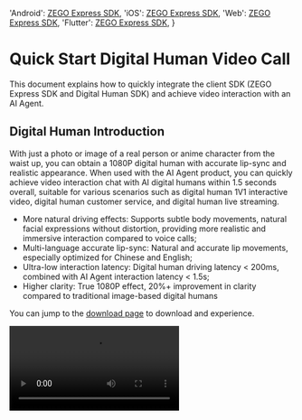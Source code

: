 

  'Android': <a href='/real-time-voice-android/quick-start/integrating-sdk' target='_blank'>ZEGO Express SDK</a>,
  'iOS': <a href='/real-time-voice-ios/quick-start/integrating-sdk' target='_blank'>ZEGO Express SDK</a>,
  'Web': <a href='/real-time-voice-web/quick-start/integrating-sdk' target='_blank'>ZEGO Express SDK</a>,
  'Flutter': <a href='/real-time-voice-flutter/quick-start/integrating-sdk' target='_blank'>ZEGO Express SDK</a>,
}

# Quick Start Digital Human Video Call

This document explains how to quickly integrate the client SDK (ZEGO Express SDK and Digital Human SDK) and achieve video interaction with an AI Agent.

## Digital Human Introduction

With just a photo or image of a real person or anime character from the waist up, you can obtain a 1080P digital human with accurate lip-sync and realistic appearance. When used with the AI Agent product, you can quickly achieve video interaction chat with AI digital humans within 1.5 seconds overall, suitable for various scenarios such as digital human 1V1 interactive video, digital human customer service, and digital human live streaming.

- More natural driving effects: Supports subtle body movements, natural facial expressions without distortion, providing more realistic and immersive interaction compared to voice calls;
- Multi-language accurate lip-sync: Natural and accurate lip movements, especially optimized for Chinese and English;
- Ultra-low interaction latency: Digital human driving latency < 200ms, combined with AI Agent interaction latency < 1.5s;
- Higher clarity: True 1080P effect, 20%+ improvement in clarity compared to traditional image-based digital humans

You can jump to the [download page](./introduction/download.mdx) to download and experience.

<Video src="https://media-resource.spreading.io/docuo/workspace564/27e54a759d23575969552654cb45bf89/9f0143abe9.mp4" />


## Prerequisites

- Create a project in the [ZEGOCLOUD Console](https://console.zegocloud.com/), and get its valid AppID and AppSign. For more details, please refer to Admin Console doc [How to view project info](https://www.zegocloud.com/docs/admin-console/view-project-information?platform=all&language=all).
- You have contacted ZEGOCLOUD Technical Support to enable Digital Human PaaS service and related interface permissions.
- You have contacted ZEGOCLOUD Technical Support to create a digital human.
:::if{props.platform="undefined|iOS|Flutter"}
- You have downloaded the ZEGO Express SDK optimized for AI Agent from the [download page](./introduction/download.mdx) and integrated it into your project.
:::
:::if{props.platform="Web"}
- You have contacted ZEGOCLOUD Technical Support to obtain the ZEGO Express SDK optimized for AI Agent and integrated it into your project.
:::
- You have integrated AI Agent related server APIs according to the [Business Backend Quick Start Guide](/aiagent-server/quick-start-with-digital-human).

## Sample Code
The following is the example code for the business backend that integrates the real-time interactive AI Agent API. You can refer to the example code to implement your own business logic.

<CardGroup cols={2}>
<Card title="Business Backend Example Code"  href="https://github.com/ZEGOCLOUD/ai_agent_quick_start_server" target="_blank">
Includes the basic capabilities of obtaining ZEGOCLOUD Token, registering AI Agent, creating AI Agent instances, and deleting AI Agent instances.
</Card>
</CardGroup>

Below are client sample codes. You can refer to the sample code to implement your own business logic.

<CardGroup cols={2}>
:::if{props.platform=undefined}
<Card title="Android Client Sample Code" href="https://github.com/ZEGOCLOUD/ai_agent_quick_start/tree/master/android" target="_blank">
Includes basic capabilities such as login, publishing, subscribing, displaying digital human, and exiting room.
</Card>
:::
:::if{props.platform="iOS"}
<Card title="iOS Client Sample Code" href="https://github.com/ZEGOCLOUD/ai_agent_quick_start/tree/master/ios" target="_blank">
Includes basic capabilities such as login, publishing, subscribing, displaying digital human, and exiting room.
</Card>
:::
:::if{props.platform="flutter"}
<Card title="Flutter Client Sample Code" href="https://github.com/ZEGOCLOUD/ai_agent_quick_start/tree/master/flutter" target="_blank">
Includes basic capabilities such as login, publishing, subscribing, displaying digital human, and exiting room.
</Card>
:::
:::if{props.platform="Web"}
<Card title="Web Client Sample Code" href="https://github.com/ZEGOCLOUD/ai_agent_quick_start/tree/master/web" target="_blank">
Includes basic capabilities such as login, publishing, subscribing, and exiting room.
</Card>
:::
</CardGroup>

:::if{props.platform="undefined|flutter|Web"}
The following video demonstrates how to run the server and client (Web) sample code and interact with the digital human agent via video.
<Video src="https://media-resource.spreading.io/docuo/workspace564/27e54a759d23575969552654cb45bf89/4b68fbedda.mp4" />
:::
:::if{props.platform="iOS"}
The following video demonstrates how to run the server and client (iOS) sample code and interact with the digital human agent.
<Video src="https://media-resource.spreading.io/docuo/workspace564/27e54a759d23575969552654cb45bf89/aaaa65c2d4.mp4" />
:::

## Overall Business Process

1. Server, deploy the business backend sample code according to the [Business Backend Quick Start Guide](/aiagent-server/quick-start).
    - Integrate the AI Agent API management of the AI Agent.
:::if{props.platform="Web"}
2. Client, run the sample code.
    - Create and manage agents through the business backend.
    - Integrate  {getPlatformData(props,expressSDKMap)} to complete real-time communication.
:::
:::if{props.platform="undefined|iOS"}
2. Client, run the sample code.
    - Create and manage agents through the business backend.
    - Integrate  {getPlatformData(props,expressSDKMap)} and Digital Human SDK to complete real-time communication.
:::


After completing the above two steps, you can achieve real-time interaction with the AI Agent in the room and with the real user.

```mermaid
sequenceDiagram
    participant Client
    participant Business Backend
    participant AI Agent Backend

    Business Backend->>Business Backend: Register Agent
    Business Backend->>AI Agent Backend: Register Agent
    AI Agent Backend-->>Business Backend: Response

    Client->>Business Backend: Notify Business Backend to Start Call
    Business Backend->>AI Agent Backend: Create Digital Human Agent Instance
    AI Agent Backend->>AI Agent Backend: Digital Human Agent Login Room and Push Stream, Pull
    Business Backend-->>Client: Digital Human Configuration

    Client->>Client: Initialize Digital Human SDK and Set Digital Human Configuration

    Client->>Business Backend: Request Token
    Business Backend-->>Client: Token

    Client->>Client: Initialize ZEGO Express SDK and Login Room and Push Stream

    Client->>Client: User play Agent Stream and Pass Frame Data and SEI Data to Digital Human SDK

    Client->>Business Backend: Notify Business Backend to Stop Call
    Business Backend->>AI Agent Backend: Delete Agent Instance
    AI Agent Backend-->>Business Backend: Response
    Business Backend-->>Client: Response

    Client->>Client: User Stop Push Stream and Exit Room
    Client->>Client: User Exit Digital Human SDK
```

## Core Capabilities Implementation

### Integrate ZEGO Express SDK

:::if{props.platform=undefined}

Please refer to [Integrate SDK > 2.2 > Method 2](https://www.zegocloud.com/docs/video-call/sdk-integration?platform=android&language=java#2) to manually integrate the SDK. After integrating the SDK, follow the steps below to initialize ZegoExpressEngine.

<div>
<Steps>
<Step title="Add Permission Declaration">
Enter the "app/src/main" directory, open the "AndroidManifest.xml" file, and add permissions.
```xml AndroidManifest.xml
<uses-permission android:name="android.permission.ACCESS_NETWORK_STATE" />
<uses-permission android:name="android.permission.INTERNET" />
<uses-permission android:name="android.permission.RECORD_AUDIO" />
```
</Step>
<Step title="Request Microphone Permission at Runtime">
```java
private final ActivityResultLauncher<String> requestPermissionLauncher = registerForActivityResult(
    new ActivityResultContracts.RequestPermission(), new ActivityResultCallback<Boolean>() {
        @Override
        public void onActivityResult(Boolean isGranted) {
            if (isGranted) {
                // Grant permission
            }
        }
    });
// Initiate request
requestPermissionLauncher.launch(Manifest.permission.RECORD_AUDIO);
```
</Step>
<Step title="Create and Initialize ZegoExpressEngine">
```java {3}
ZegoEngineProfile zegoEngineProfile = new ZegoEngineProfile();
zegoEngineProfile.appID = ; // Get appId from ZEGO Console
zegoEngineProfile.scenario = ZegoScenario.HIGH_QUALITY_CHATROOM;
zegoEngineProfile.application = getApplication();
ZegoExpressEngine.createEngine(zegoEngineProfile, null);
```
</Step>
</Steps>
</div>
:::

:::if{props.platform="iOS"}

Please refer to [Import the SDK > 2.2 > Method 3](https://www.zegocloud.com/docs/video-call/sdk-integration?platform=ios&language=objective-c)  to manually integrate the SDK. After integrating the SDK, follow the steps below to initialize ZegoExpressEngine.

<div>
<Steps>
<Step title="Declare Necessary Permissions in Info.plist File">
```xml Info.plist
<?xml version="1.0" encoding="UTF-8"?>
<!DOCTYPE plist PUBLIC "-//Apple//DTD PLIST 1.0//EN" "http://www.apple.com/DTDs/PropertyList-1.0.dtd">
<plist version="1.0">
<dict>
    ...
    <key>UIBackgroundModes</key>
    <array>
        <string>audio</string>
    </array>
    <key>NSMicrophoneUsageDescription</key>
    <string>需要访问麦克风以进行语音聊天</string>
</dict>
</plist>
```
</Step>
<Step title="Request Microphone Permission at Runtime">
```objectivec
- (void)requestAudioPermission:(void(^)(BOOL granted))completion {
    /// Add a description of microphone permission usage in the Info.plist file of the project
    AVAudioSession *audioSession = [AVAudioSession sharedInstance];
    [audioSession requestRecordPermission:^(BOOL granted) {
        dispatch_async(dispatch_get_main_queue(), ^{
            completion(granted);
        });
    }];
}
```
</Step>
<Step title="Create and Initialize ZegoExpressEngine">

```objectivec {4}
-(void)initZegoExpressEngine{
    ZegoEngineProfile* profile = [[ZegoEngineProfile alloc]init];
    profile.appID = kZegoPassAppId;
    profile.scenario = ZegoScenarioHighQualityChatroom; // Set this scenario to avoid applying for camera permission, and the business side should set the specific value according to its own business scenario

    [ZegoExpressEngine createEngineWithProfile:profile eventHandler:self];
}
```
</Step>
</Steps>
</div>

:::

:::if{props.platform="flutter"}

Please refer to [Integrate the SDK > 2.2 > Method 1](https://www.zegocloud.com/docs/video-call/quickstart?platform=flutter&language=dart#2) to manually integrate the SDK. After integrating the SDK, follow these steps to initialize ZegoExpressEngine.
> If including web platform, please refer to [Import the SDK for Flutter Web projects](https://www.zegocloud.com/docs/video-call/quickstart?platform=flutter&language=dart#4_3) to manually import JS files.

<div>
<Steps>
<Step title="Enter the android/app/src/main directory, open the AndroidManifest.xml file, and add permissions">
```xml AndroidManifest.xml
<uses-permission android:name="android.permission.RECORD_AUDIO" />
<uses-permission android:name="android.permission.MODIFY_AUDIO_SETTINGS" />
<uses-permission android:name="android.permission.INTERNET" />
<uses-permission android:name="android.permission.BLUETOOTH" />
<uses-permission android:name="android.permission.ACCESS_WIFI_STATE" />
<uses-permission android:name="android.permission.ACCESS_NETWORK_STATE" />
```
</Step>
<Step title="Enter the ios/Runner directory, open the Info.plist file, and add permissions">
```xml Info.plist
<?xml version="1.0" encoding="UTF-8"?>
<!DOCTYPE plist PUBLIC "-//Apple//DTD PLIST 1.0//EN" "http://www.apple.com/DTDs/PropertyList-1.0.dtd">
<plist version="1.0">
<dict>
    ...
    <key>UIBackgroundModes</key>
    <array>
        <string>audio</string>
    </array>
    <key>NSMicrophoneUsageDescription</key>
    <string>Need to access the microphone to chat</string>
</dict>
</plist>
```
</Step>
<Step title="Enter the ios directory, open the Podfile file, and add permissions">
```xml Podfile {5-12}
post_install do |installer|
  installer.pods_project.targets.each do |target|
    flutter_additional_ios_build_settings(target)

    # Start of the permission_handler configuration
    target.build_configurations.each do |config|
      config.build_settings['GCC_PREPROCESSOR_DEFINITIONS'] ||= [
        '$(inherited)',
        'PERMISSION_MICROPHONE=1',
      ]
    end
    # End of the permission_handler configuration
  end
end
```
</Step>
<Step title="Request Microphone Permission at Runtime">
```dart
import 'package:permission_handler/permission_handler.dart';

void main() {
  WidgetsFlutterBinding.ensureInitialized();

  Permission.microphone.request().then((status) {
    runApp(const MyApp());
  });
}
```
</Step>
<Step title="Create and Initialize ZegoExpressEngine">
```dart {3}
await ZegoExpressEngine.createEngineWithProfile(
  /// Set this scenario to avoid applying for camera permission, and the business side should set the specific value according to its own business scenario
  ZegoEngineProfile(ZegoKey.appId, ZegoScenario.HighQualityChatroom),
);
```
</Step>
</Steps>
</div>

:::

:::if{props.platform="Web"}
Please refer to [Integrate SDK > Method 2](https://www.zegocloud.com/docs/video-call/sdk-integration?platform=web&language=javascript#2_2) to use npm to integrate SDK v3.9.123 or above. After integrating the SDK, initialize ZegoExpressEngine as follows.

1. Instantiate ZegoExpressEngine
2. Check system requirements (WebRTC support and microphone permissions)

```javascript {7,9}
import { ZegoExpressEngine } from "zego-express-engine-webrtc";

const appID = 1234567 // Get appId from ZEGO Console
const server = 'xxx' // Get server from ZEGO Console

// Instantiate ZegoExpressEngine with appId and server configurations
const zg = new ZegoExpressEngine(appID, server);
// Check system requirements
const checkSystemRequirements = async () => {
    // Detect whether WebRTC is supported
    const rtc_sup = await zg.checkSystemRequirements("webRTC");
    if (!rtc_sup.result) {
      // Browser does not support WebRTC
  }
    // Detect whether microphone permission is enabled
    const mic_sup = await zg.checkSystemRequirements("microphone");
    if (!mic_sup.result) {
      // Microphone permission is not enabled
  }
}
checkSystemRequirements()
```
:::

:::if{props.platform="undefined"}

### Integrate Digital Human SDK

<div>
The Digital Human SDK is already published in the maven repository, and you can refer to the following code to integrate the SDK into your project.
<Steps>
<Step title="Add `maven` Configuration">
Select the corresponding implementation steps based on your Android Gradle plugin version.

<Tabs>
<Tab title="7.1.0 or higher">
Enter the root directory of the project, open the `settings.gradle` file, and add the maven repository in `dependencyResolutionManagement` > `repositories`. The example code is as follows:
``` groovy {6}
dependencyResolutionManagement {
  repositoriesMode.set(RepositoriesMode.FAIL_ON_PROJECT_REPOS)
  repositories {
      google()
      mavenCentral()
      maven { url 'https://maven.zego.im' }   // <- Add this line.
  }
}
```
</Tab>
<Tab title="Version lower than 7.1.0">
Enter the root directory of the project, open the `build.gradle` file, and add the maven repository in `allprojects`->`repositories`. The example code is as follows:
```groovy
allprojects {
    repositories {
        google()
        mavenCentral()
        maven { url 'https://maven.zego.im' }   // <- Add this line.
    }
}
```
</Tab>
</Tabs>
</Step>
<Step title="Modify your app-level `build.gradle` file">
```groovy
dependencies {
    ...
    // Digital Human SDK dependency
    implementation "im.zego:digitalmobile:1.2.0.12"
}
```
</Step>
</Steps>
</div>

:::

:::if{props.platform="iOS"}

### Integrate Digital Human SDK

<div>
<Steps>
  <Step title="Download the Latest Version of SDK">
    Please download the latest version of the [SDK](https://artifact-sdk.zego.im/AIEffect/DigitalHuman/sdk/ios/ZegoDigitalMobile_1.0.1.0.xcframework.zip).
  </Step>
  <Step title="Unzip the SDK">
    Unzip the SDK package to the project directory, for example, the "libs" folder.
    <Frame width="512" height="auto" caption="">
      <img src="https://media-resource.spreading.io/docuo/workspace564/27e54a759d23575969552654cb45bf89/44f21dbec7.jpeg" alt="20250626-153505.jpeg"/>
    </Frame>
  </Step>
  <Step>
    Select the “TARGETS > General > Frameworks,Libraries,and Embedded Content” menu, add “ZegoDigitalMobile.xcframework”, and set “Embed” to “Embed & Sign”.
    <Frame width="512" height="auto" caption="">
      <img src="https://media-resource.spreading.io/docuo/workspace564/27e54a759d23575969552654cb45bf89/2573630b6c.jpeg" alt="20250626-153759.jpeg"/>
    </Frame>
  </Step>
</Steps>
</div>

:::



### Notify Business Backend to Start Call

You can notify the business backend to start the call immediately after the real user enters the room. The asynchronous call can reduce the call connection time. After the business backend receives the start call notification, it creates a digital human agent instance using the same roomID and associated userID and streamID as the client, so that the digital human agent can interact with the real user in the same room through mutual push and pull streams.

When requesting the business backend, you need to include the digital human parameters, which include **digital_human_id** and **config_id**.

<Warning title="Note">
- **digital_human_id**: The digital human ID, please contact ZEGO technical support to obtain it. Test with public ID: c4b56d5c-db98-4d91-86d4-5a97b507da97.
- **config_id**: The configuration ID of the digital human, different platforms use different digital human configurations, and the digital human service will optimize the performance and effect on different platforms according to the config_id. For Android/iOS, please fill in `mobile`, and for Web, please fill in `web`.
</Warning>
<Warning title="Note">By default, each account can have at most 10 digital human agent instances. If the limit is exceeded, the creation of a digital human agent instance will fail. If you need to adjust this limit, please contact ZEGOCLOUD Technical Support.</Warning>

<Accordion title="Example Code for Notifying the Business Backend to Start Call" defaultOpen="false">

<Note title="Note">The following example does not pass roomID, userID, streamID, etc. when notifying the business backend to start the call, because the client in this example has a fixed value with the business backend. When using it in practice, please pass the corresponding parameters according to the business requirements.</Note>

:::if{props.platform=undefined}
```java
// Notify the business backend to start the call
private void start() {
    String jsonContent;
    try {
        JSONObject jsonObject = new JSONObject();
        jsonObject.put("digital_human_id", Constant.digital_human_id); // Replace with the actual digital human ID
        jsonObject.put("config_id", "mobile");
        jsonContent = jsonObject.toString();
    } catch (JSONException e) {
        return;
    }

    RequestBody body = RequestBody.create(jsonContent, MediaType.parse("application/json; charset=utf-8"));
    Request request = new Request.Builder().url(Constant.BASE_URL + "/api/start-digital-human").post(body).build();
    new OkHttpClient.Builder().build().newCall(request).enqueue(new Callback() {
        @Override
        public void onFailure(@NonNull Call call, @NonNull IOException e) {
        }

        @Override
        public void onResponse(@NonNull Call call, @NonNull Response response) throws IOException {
            if (response.isSuccessful()) {
                String responseBody = response.body().string();
                try {
                    JSONObject json = new JSONObject(responseBody);
                    int errorCode = (int) json.get("code");
                    String digitalHumanConfig = (String) json.get("digital_human_config");   // Initialize the digital human SDK
                    if (errorCode == 0) {
                        // Initialize the digital human SDK...
                    }
                } catch (JSONException e) {
                }
            }
        }
    });
}
```
:::
:::if{props.platform="iOS"}
```objectivec
// Notify the business backend to start the call
/**
 * Start the call with the AI agent
 *
 * @param completion Completion callback, return the operation result
 * @discussion This method will send a request to start the call, which is used to initialize the AI agent instance
 */
- (void)doStartCallWithCompletion:(void (^)(NSInteger code, NSString *message, NSDictionary *data))completion {
    // Build the request URL
    NSString *url = [NSString stringWithFormat:@"%@/api/start-digital-human", self.currentBaseURL];
    NSURL *requestURL = [NSURL URLWithString:url];

    // Create the request
    NSMutableURLRequest *request = [[NSMutableURLRequest alloc] initWithURL:requestURL];
    request.HTTPMethod = @"POST";

    // Set the request header
    [request setValue:@"application/json" forHTTPHeaderField:@"Content-Type"];

    // Create the request parameters
    NSMutableDictionary *params = [NSMutableDictionary dictionary];
    NSData *jsonData = [NSJSONSerialization dataWithJSONObject:params options:0 error:nil];
    request.HTTPBody = jsonData;

    // Create the session
    NSURLSession *session = [NSURLSession sharedSession];

    // Send the request
    NSURLSessionDataTask *task = [session dataTaskWithRequest:request
                                           completionHandler:^(NSData * _Nullable data,
                                                            NSURLResponse * _Nullable response,
                                                            NSError * _Nullable error) {
        dispatch_async(dispatch_get_main_queue(), ^{
            if (error) {
                if (completion) {
                    completion(-1, @"Network request failed", nil);
                }
                return;
            }

            NSHTTPURLResponse *httpUrlResponse = (NSHTTPURLResponse *)response;
            if (httpUrlResponse.statusCode != 200) {
                if (completion) {
                    completion(httpUrlResponse.statusCode,
                             [NSString stringWithFormat:@"Server error: %ld", (long)httpUrlResponse.statusCode],
                             nil);
                }
                return;
            }

            NSError *jsonError;
            NSDictionary *dict = [NSJSONSerialization JSONObjectWithData:data options:0 error:&jsonError];
            if (jsonError) {
                if (completion) {
                    completion(-2, @"Failed to parse the response data", nil);
                }
                return;
            }

            // Parse the response data
            NSInteger code = [dict[@"code"] integerValue];
            NSString *message = dict[@"message"];
            NSDictionary *responseData = dict[@"data"];

            if (completion) {
                completion(code, message, responseData);
            }
        });
    }];

    [task resume];
}
```
:::
:::if{props.platform="flutter"}
```dart
// Notify the business backend to start the call
Future<Map<String, dynamic>> startCall() async {
  try {
    final response = await http.post(
      Uri.parse('$_currentBaseUrl/api/start-digital-human'),
      headers: {'Content-Type': 'application/json'},
    );

    if (response.statusCode == 200) {
      final json = jsonDecode(response.body);
      return json;
    }
    return {'code': -1, 'message': 'Request failed'};
  } catch (e) {
    return {'code': -1, 'message': e.toString()};
  }
}
```
:::
:::if{props.platform="Web"}
```javascript
// Notify the business backend to start the call
async function startCall() {
  try {
    const response = await fetch(`${YOUR_SERVER_URL}/api/start-digital-human`, { // YOUR_SERVER_URL is your business backend address
      method: 'POST',
      headers: {
        'Content-Type': 'application/json',
      }
    });

    const data = await response.json();
    console.log('Start call result:', data);
    return data;
  } catch (error) {
    console.error('Start call failed:', error);
    throw error;
  }
}
```
:::
</Accordion>


:::if{props.platform="undefined"}

### Initialize the Digital Human SDK Instance

First, add a digital human preview view in the android layout file, and the digital human image will be rendered to this view.

```xml
<im.zego.digitalmobile.ZegoPreviewView
    android:id="@+id/preview_view"
    android:layout_width="match_parent"
    android:layout_height="match_parent" />
```

```java
String digitalHumanConfig = xxx; // Digital human configuration, get it from the DigitalHumanConfig returned by the interface for creating the digital human agent instance from the business backend
IZegoDigitalMobile digitalMobile = ZegoDigitalMobileFactory.create(this);   // Create the digital human SDK instance, you can create multiple instances to display different digital humans
digitalMobile.start(digitalHumanConfig, null);   // Initialize the digital human SDK instance, pass in the digital human configuration
digitalMobile.attach(previewView);   // Bind the preview view created above, the digital human will be rendered to this view
```
:::
:::if{props.platform="iOS"}

### Initialize the Digital Human SDK Instance

First, add a digital human preview view in the View, and the digital human will be rendered to this view.

<div>
<Steps>
<Step title="Declare the Digital Human Instance and View">
```objectivec
#import <ZegoDigitalMobile/ZegoDigitalMobile.h>

// Digital Human SDK Instance, you can create multiple instances to display different digital humans
@property (nonatomic, strong) id<IZegoDigitalMobile> digitalMobile;
// Digital Human Preview View, the digital human will be rendered to this view
@property (nonatomic, strong) ZegoPreviewView *previewView;
```
</Step>
<Step title="Create and Add previewView">
```objectivec
- (void)setupPreviewView {
    self.previewView = [[ZegoPreviewView alloc] init];
    self.previewView.backgroundColor = [UIColor whiteColor];

    [self.view addSubview:self.previewView];
    [self.previewView mas_makeConstraints:^(MASConstraintMaker *make) {
        make.edges.equalTo(self.view);
    }];
}
```
</Step>
<Step title="Initialize the Digital Human SDK Instance and Bind the Rendering View">
```objectivec
// Create the digital human SDK instance
self.digitalMobile = [ZegoDigitalMobileFactory create];
// Digital human configuration, get it from the DigitalHumanConfig returned by the interface for creating the digital human agent instance from the business backend
NSString *digitalHumanEncodeConfig = @"";
// Initialize the digital human SDK instance, pass in the digital human configuration
[self.digitalMobile start:digitalHumanEncodeConfig delegate:self];
// Bind the preview view created above, the digital human will be rendered to this view
[self.digitalMobile attach:self.previewView];
```
</Step>
</Steps>
</div>
:::


:::if{props.platform="undefined|iOS"}

### Synchronize Express Data to the Digital Human SDK

The digital human SDK relies on the video frames and SEI data of ZEGO Express SDK when rendering the image, so you need to enable the custom video rendering capability of ZEGO Express SDK and synchronize the video frames and SEI data of ZEGO Express SDK to the digital human SDK.

<Warning title="Note">
- Enabling the custom video rendering capability of ZEGO Express SDK requires setting it before calling the ZEGO Express SDK `startPublishingStream`、`startPlayingStream` interface, otherwise it will be invalid.
</Warning>

:::

:::if{props.platform=undefined}

```java Express Enable Custom Rendering
// Enable Express custom rendering
ZegoCustomVideoRenderConfig renderConfig = new ZegoCustomVideoRenderConfig();
renderConfig.bufferType = ZegoVideoBufferType.RAW_DATA;
renderConfig.frameFormatSeries = ZegoVideoFrameFormatSeries.RGB;
renderConfig.enableEngineRender = false;
ZegoExpressEngine.getEngine().enableCustomVideoRender(true, renderConfig);
// Listen for video frame callbacks
ZegoExpressEngine.getEngine().setCustomVideoRenderHandler(new IZegoCustomVideoRenderHandler() {
    @Override
    public void onRemoteVideoFrameRawData(ByteBuffer[] data, int[] dataLength, ZegoVideoFrameParam param,
                                            String streamID) {
        IZegoDigitalMobile.ZegoVideoFrameParam digitalParam = new IZegoDigitalMobile.ZegoVideoFrameParam();
        digitalParam.format = IZegoDigitalMobile.ZegoVideoFrameFormat.getZegoVideoFrameFormat(param.format.value());
        digitalParam.height = param.height;
        digitalParam.width = param.width;
        digitalParam.rotation = param.rotation;
        for (int i = 0; i < 4; i++) {
            digitalParam.strides[i] = param.strides[i];
        }
        // Pass the Express video frame data to the digital human SDK
        digitalMobile.onRemoteVideoFrameRawData(data, dataLength, digitalParam, streamID);
    }
});

// Listen for Express SEI data
ZegoExpressEngine.getEngine().setEventHandler(new IZegoEventHandler() {
    @Override
    public void onPlayerSyncRecvSEI(String streamID, byte[] data) {
        // Pass the Express SEI data to the digital human SDK
        digitalMobile.onPlayerSyncRecvSEI(streamID, data);
    }
});
```
:::

:::if{props.platform="iOS"}

```objectivec Express Enable Custom Rendering
- (BOOL)enableCustomVideoRender {
    // Custom rendering
    ZegoCustomVideoRenderConfig *renderConfig =
    [[ZegoCustomVideoRenderConfig alloc] init];
    // Select RawData type video frame data
    renderConfig.bufferType = ZegoVideoBufferTypeRawData;
    // Select RGB color system data format
    renderConfig.frameFormatSeries = ZegoVideoFrameFormatSeriesRGB;
    // Specify that the engine also renders during custom video rendering
    renderConfig.enableEngineRender = NO;

    ZegoExpressEngine *engine = [ZegoExpressEngine sharedEngine];
    if (!engine) {
        return NO;
    }

    [engine enableCustomVideoRender:YES config:renderConfig];
    [engine setCustomVideoRenderHandler:self];

    return YES;
}

#pragma mark - ZegoEventHandler

- (void)onRemoteVideoFrameRawData:(unsigned char **)data
                       dataLength:(unsigned int *)dataLength
                            param:(ZegoVideoFrameParam *)param
                         streamID:(NSString *)streamID {
    // Convert parameter format
    ZDMVideoFrameParam *digitalParam = [[ZDMVideoFrameParam alloc] init];
    digitalParam.format = (ZDMVideoFrameFormat)param.format;
    digitalParam.width = param.size.width;
    digitalParam.height = param.size.height;
    digitalParam.rotation = param.rotation;

    for (int i = 0; i < 4; i++) {
        [digitalParam setStride: param.strides[i] atIndex:i];
    }

    // Traverse all digital human APIs for data callbacks
    for (id<IZegoDigitalMobile> digitalMobile in self.digitalMobileArray) {
        [digitalMobile onRemoteVideoFrameRawData:data dataLength:dataLength param:digitalParam streamID:streamID];
    }
}

- (void)onPlayerSyncRecvSEI:(NSData *)data streamID:(NSString *)streamID{
    // Traverse all digital human APIs for SEI data callbacks
    for (id<IZegoDigitalMobile> digitalMobile in self.digitalMobileArray) {
        [digitalMobile onPlayerSyncRecvSEI:streamID data:data];
    }
}
```

:::


### User logs in a RTC room and starts publishing a stream

After a real user logs into the room, they start publishing streams.

:::if{props.platform="undefined|iOS"}
<Note title="Note">
In this scenario, AI echo cancellation should be enabled for better effects.
</Note>
:::

The token used for login needs to be obtained from your server; please refer to the complete sample code.

<Note title="Note">
Please ensure that the roomID, userID, and streamID are unique under one ZEGOCLOUD APPID.
- roomID: Generated by the user according to their own rules, it will be used to log into the Express SDK room. Only numbers, English characters, and '~', '!', '@', '#', '$', '%', '^', '&', '*', '(', ')', '_', '+', '=', '-', '`', ';', ''', ',', '.', '\<', '\>', '\' are supported. If interoperability with the Web SDK is required, do not use '%'.
- userID: Length should not exceed 32 bytes. Only numbers, English characters, and '~', '!', '@', '#', '$', '%', '^', '&', '*', '(', ')', '_', '+', '=', '-', '`', ';', ''', ',', '.', '\<', '\>', '\' are supported. If interoperability with the Web SDK is required, do not use '%'.
- streamID: Length should not exceed 256 bytes. Only numbers, English characters, and '-', '_' are supported.
</Note>

:::if{props.platform=undefined}
```java title="Client login to room and publish a stream" {5,6,12-17,25,30}
private void loginRoom(String userId, String userName, String userName, String token,
    IZegoRoomLoginCallback callback) {
    ZegoEngineConfig config = new ZegoEngineConfig();
    HashMap<String, String> advanceConfig = new HashMap<String, String>();
    advanceConfig.put("set_audio_volume_ducking_mode", "1");
    advanceConfig.put("enable_rnd_volume_adaptive", "true");
    config.advancedConfig = advanceConfig;
    ZegoExpressEngine.setEngineConfig(config);
    ZegoExpressEngine.getEngine().setRoomScenario(ZegoScenario.HIGH_QUALITY_CHATROOM);
    ZegoExpressEngine.getEngine().setAudioDeviceMode(ZegoAudioDeviceMode.GENERAL);

    ZegoExpressEngine.getEngine().enableAEC(true);
    // Enable AI echo cancellation
    ZegoExpressEngine.getEngine().setAECMode(ZegoAECMode.AI_BALANCED);
    ZegoExpressEngine.getEngine().enableAGC(true);
    ZegoExpressEngine.getEngine().enableANS(true);
    ZegoExpressEngine.getEngine().setANSMode(ZegoANSMode.MEDIUM);

    ZegoRoomConfig roomConfig = new ZegoRoomConfig();
    roomConfig.isUserStatusNotify = true;
    roomConfig.token = token;  // Token authentication is required, obtain it from your server, and refer to ZEGOCLOUD documentation for generation method

    String roomId ;   // Custom room ID for login, please refer to the format description
    String userSteamID // Custom stream ID for publishing, please refer to the format description
    ZegoExpressEngine.getEngine()
        .loginRoom(roomId, new ZegoUser(userId, userName), roomConfig, (errorCode, extendedData) -> {
            Timber.d(
                "loginRoom() called with: errorCode = [" + errorCode + "], extendedData = [" + extendedData + "]");
            if (errorCode == 0) {
                // Start publishing stream after successful login
                ZegoExpressEngine.getEngine().startPublishingStream(userSteamID);
                // Set microphone mute status, false means unmuted, true means muted
                ZegoExpressEngine.getEngine().muteMicrophone(false);
            }
            if (callback != null) {
                callback.onRoomLoginResult(errorCode, extendedData);
            }

        });
}
```
:::
:::if{props.platform="iOS"}
```objectivec title="Client request to login to room and publish a stream" {6-7,9,16-20,23}
// Record the agent
self.streamToPlay = [self getAgentStreamID];

ZegoEngineConfig* engineConfig = [[ZegoEngineConfig alloc] init];
engineConfig.advancedConfig = @{
    @"set_audio_volume_ducking_mode":@1,/** This configuration is used for volume ducking **/
    @"enable_rnd_volume_adaptive":@"true",/** This configuration is used for adaptive playback volume **/
};
[ZegoExpressEngine setEngineConfig:engineConfig];

// This setting only affects AEC (echo cancellation). Here we set it to ModeGeneral, which uses our proprietary echo cancellation algorithm, giving us more control.
// If other options are selected, it might use the system's echo cancellation, which may work better on iPhones but could be less effective on some Android devices.
[[ZegoExpressEngine sharedEngine] setAudioDeviceMode:ZegoAudioDeviceModeGeneral];

// Enable AI echo cancellation
[[ZegoExpressEngine sharedEngine] enableAGC:TRUE];
[[ZegoExpressEngine sharedEngine] enableAEC:TRUE];
[[ZegoExpressEngine sharedEngine] setAECMode:ZegoAECModeAIBalanced];
[[ZegoExpressEngine sharedEngine] enableANS:TRUE];
[[ZegoExpressEngine sharedEngine] setANSMode:ZegoANSModeMedium];

// Login to room
[self loginRoom:^(int errorCode, NSDictionary *extendedData) {
    if (errorCode!=0) {
        NSString* errorMsg =[NSString stringWithFormat:@"Failed to enter voice room:%d", errorCode];
        completion(NO, errorMsg);
        return;
    }

    // Start publishing stream after entering room
    [self startPushlishStream];
}];
```
:::

:::if{props.platform="flutter"}
```dart title="Client request to login to room and publish a stream" {11-21,25-27,30-33,40}
final String _userId = 'user_id_1';
final String _roomId = 'room_id_1';
final String _userStreamId = 'user_stream_id_1';

/// Generate RTC Token [Reference Documentation]（https://www.zegocloud.com/docs/video-call/token?platform=flutter&language=dart）
final token = await getToken();
if (token.isEmpty) {
  return false;
}

/// The following is used for answering delay optimization, you need to integrate the corresponding version of ZegoExpressEngine sdk, please contact ZEGOCLOUD technical support
ZegoExpressEngine.setEngineConfig(
  ZegoEngineConfig(
    advancedConfig: {
      /**This configuration is used for volume ducking**/
      'set_audio_volume_ducking_mode': '1',
      /**This configuration is used for adaptive playback volume**/
      'enable_rnd_volume_adaptive': 'true'
    },
  ),
);


/// Enable 3A
ZegoExpressEngine.instance.enableAGC(true);
ZegoExpressEngine.instance.enableAEC(true);
if (!kIsWeb) {
  ZegoExpressEngine.instance.setAECMode(ZegoANSMode.AIAGGRESSIVE2);

  /// This setting only affects AEC (echo cancellation). Here we set it to ModeGeneral, which uses our proprietary echo cancellation, which is more controllable.
  /// If other options are selected, it might use the system's echo cancellation, which may work better on iPhones but could be less effective on some Android devices.
  ZegoExpressEngine.instance.setAudioDeviceMode(
    ZegoAudioDeviceMode.General,
  );
}
ZegoExpressEngine.instance.enableANS(true);
ZegoExpressEngine.instance.setANSMode(ZegoANSMode.Medium);

/// Login to room
final user = ZegoUser(_userId, _userId);
final roomConfig = ZegoRoomConfig.defaultConfig()
  ..isUserStatusNotify = true
  ..token = token;
final loginResult = await ZegoExpressEngine.instance.loginRoom(
  _roomId,
  user,
  config: roomConfig,
);
if (0 != loginResult.errorCode && 1002001 != loginResult.errorCode) {
  return false;
}

/// Start publishing stream (open microphone)
await ZegoExpressEngine.instance.muteMicrophone(false);
await ZegoExpressEngine.instance.startPublishingStream(_userStreamId);
```
:::

:::if{props.platform="Web"}

```javascript title="Client login to room and publish a stream" {22-23}
const userId = "" // User ID for logging into the Express SDK room
const roomId = "" // RTC Room ID
const userStreamId = "" // User stream push ID
async function enterRoom() {
  try {
    // Generate RTC Token [Reference Documentation] (https://www.zegocloud.com/docs/video-call/token?platform=web&language=javascript)
    const token = await Api.getToken();
    // Login to room
    await zg.loginRoom(roomId, token, {
      userID: userId,
      userName: "",
    });

    // Create local audio stream
    const localStream = await zg.createZegoStream({
      camera: {
        video: false,
        audio: true,
      },
    });
    if (localStream) {
      // Push local stream
      await zg.startPublishingStream(userStreamId, localStream);
    }
  } catch (error) {
    console.error("Failed to enter room:", error);
    throw error;
  }
}
enterRoom()
```
:::

### Play the AI Agent Stream

By default, there is only one real user and one AI agent in the same room, so any new stream added is assumed to be the AI agent stream.

:::if{props.platform=undefined}

```java Client request to play the AI agent stream {9-12}
// Set up the event handler
ZegoExpressEngine.getEngine().setEventHandler(new IZegoEventHandler() {
    @Override
    // When other users in the room start/stop publishing streams, you can receive notifications about the corresponding user's audio/video stream changes here
    public void onRoomStreamUpdate(String roomID, ZegoUpdateType updateType, ArrayList<ZegoStream> streamList, JSONObject extendedData) {
        super.onRoomStreamUpdate(roomID, updateType, streamList, extendedData);
        // When updateType is ZegoUpdateType.ADD, it means there is a new audio/video stream, at this time we can call the startPlayingStream interface to pull this audio/video stream
        if (updateType == ZegoUpdateType.ADD) {
            ZegoStream stream = streamList.get(0);
            // By default, new streams are from the AI agent, so play directly
            ZegoExpressEngine.getEngine().setPlayStreamBufferIntervalRange(stream.streamID, 100, 2000);  // 设置 buffer 优化体验
            ZegoExpressEngine.getEngine().startPlayingStream(stream.streamID);
        }
    }
});
```
:::
:::if{props.platform="iOS"}

```objectivec Client request to play the AI agent stream {10}
// Listen for room stream information update status, pull the AI agent stream playback
- (void)onRoomStreamUpdate:(ZegoUpdateType)updateType
                streamList:(NSArray<ZegoStream *> *)streamList
              extendedData:(nullable NSDictionary *)extendedData
                    roomID:(NSString *)roomID{
    if (updateType == ZegoUpdateTypeAdd) {
        for (int i=0; i<streamList.count; i++) {
            ZegoStream* item = [streamList objectAtIndex:i];

            [self startPlayStream:item.streamID];
        }
    } else if(updateType == ZegoUpdateTypeDelete) {
        for (int i=0; i<streamList.count; i++) {
            ZegoStream* item = [streamList objectAtIndex:i];
            [[ZegoExpressEngine sharedEngine] stopPlayingStream:item.streamID];
        }
    }
}
```
:::
:::if{props.platform="flutter"}
```dart Client request to play the AI agent stream
  ZegoExpressEngine.onRoomStreamUpdate = _onRoomStreamUpdate;

  void _onRoomStreamUpdate(
    String roomID,
    ZegoUpdateType updateType,
    List<ZegoStream> streamList,
    Map<String, dynamic> extendedData,
  ) {
    if (updateType == ZegoUpdateType.Add) {
      for (var stream in streamList) {
        ZegoExpressEngine.instance.startPlayingStream(stream.streamID);
      }
    } else if (updateType == ZegoUpdateType.Delete) {
      for (var stream in streamList) {
        ZegoExpressEngine.instance.stopPlayingStream(stream.streamID);
      }
    }
  }
```
:::
:::if{props.platform="Web"}

```javascript Client request to play the AI agent stream {9}
// Listen for remote stream update events
function setupEvent() {
  zg.on("roomStreamUpdate",
    async (roomID, updateType, streamList) => {
      if (updateType === "ADD" && streamList.length > 0) {
        try {
          for (const stream of streamList) {
            // Pull the AI agent stream
            const mediaStream = await zg.startPlayingStream(stream.streamID);
            if (!mediaStream) return;
            const remoteView = await zg.createRemoteStreamView(mediaStream);
            if (remoteView) {
             // Here you need to have a container with an id of remoteSteamView to receive the AI agent stream [Reference Documentation]（https://docs.zegocloud.com/article/api?doc=Express_Video_SDK_API~javascript_web~class~ZegoStreamView）
              remoteView.play("remoteSteamView", {
                enableAutoplayDialog: false,
              });
            }
          }
        } catch (error) {
          console.error("Pull stream failed:", error);
        }
      }
    }
  );
}
```
:::


Congratulations🎉! After completing this step, you can now ask the AI agent any questions, and the AI agent will answer your questions!

### Exit the Room and End the Call

The client calls the logout interface to exit the room and stop the push and pull streams. At the same time, it notifies the business backend that the call has ended. After the business backend receives the end call notification, it will delete the AI agent instance, and the AI agent instance will automatically exit the room and stop the push and pull streams. Finally, call the digital human SDK exit interface, so that a complete interactive session is completed.

:::if{props.platform=undefined}
```java {4,16}
// Notify the business backend to end the call
private void stop() {
    RequestBody body = RequestBody.create("", MediaType.parse("application/json; charset=utf-8"));
    Request request = new Request.Builder().url(YOUR_SERVER_URL + "/api/stop").post(body).build();

    new OkHttpClient.Builder().build().newCall(request).enqueue(new Callback() {
        @Override
        public void onFailure(@NonNull Call call, @NonNull IOException e) {

        }

        @Override
        public void onResponse(@NonNull Call call, @NonNull Response response) throws IOException {
            if (response.isSuccessful()) {
                // Exit the room
                ZegoExpressEngine.getEngine().logoutRoom();
                // Exit the digital human SDK
                digitalMobile.stop();
            }
        }
    });
}

```
:::
:::if{props.platform="iOS"}
```objectivec {9,69}
/**
 * Notify the business backend to end the call
 *
 * @param completion Completion callback, return the operation result
 * @discussion This method will send a request to end the call, which is used to release the AI agent instance
 */
- (void)doStopCallWithCompletion:(void (^)(NSInteger code, NSString *message, NSDictionary *data))completion {
    // Build the request URL
    NSString *url = [NSString stringWithFormat:@"%@/api/stop", self.currentBaseURL];
    NSURL *requestURL = [NSURL URLWithString:url];

    // Create the request
    NSMutableURLRequest *request = [[NSMutableURLRequest alloc] initWithURL:requestURL];
    request.HTTPMethod = @"POST";

    // Set the request header
    [request setValue:@"application/json" forHTTPHeaderField:@"Content-Type"];

    // Create the request parameters
    NSMutableDictionary *params = [NSMutableDictionary dictionary];
    NSData *jsonData = [NSJSONSerialization dataWithJSONObject:params options:0 error:nil];
    request.HTTPBody = jsonData;

    // Create the session
    NSURLSession *session = [NSURLSession sharedSession];

    // Send the request
    NSURLSessionDataTask *task = [session dataTaskWithRequest:request
                                           completionHandler:^(NSData * _Nullable data,
                                                            NSURLResponse * _Nullable response,
                                                            NSError * _Nullable error) {
        dispatch_async(dispatch_get_main_queue(), ^{
            if (error) {
                if (completion) {
                    completion(-1, @"Network request failed", nil);
                }
                return;
            }

            NSHTTPURLResponse *httpUrlResponse = (NSHTTPURLResponse *)response;
            if (httpUrlResponse.statusCode != 200) {
                if (completion) {
                    completion(httpUrlResponse.statusCode,
                             [NSString stringWithFormat:@"Server error: %ld", (long)httpUrlResponse.statusCode],
                             nil);
                }
                return;
            }

            NSError *jsonError;
            NSDictionary *dict = [NSJSONSerialization JSONObjectWithData:data options:0 error:&jsonError];
            if (jsonError) {
                if (completion) {
                    completion(-2, @"Failed to parse the response data", nil);
                }
                return;
            }

            // Parse the response data
            NSInteger code = [dict[@"code"] integerValue];
            NSString *message = dict[@"message"];
            NSDictionary *responseData = dict[@"data"];

            if (completion) {
                completion(code, message, responseData);
            }

            // Exit the room
            [[ZegoExpressEngine sharedEngine] logoutRoom];
        });
    }];

    [task resume];
}
```
:::
:::if{props.platform="flutter"}
```dart
// Notify the business backend to end the call
Future<Map<String, dynamic>> stopCall() async {
  try {
    final response = await http.post(
      Uri.parse('$_currentBaseUrl/api/stop'),
      headers: {'Content-Type': 'application/json'},
    );

    if (response.statusCode == 200) {
      final json = jsonDecode(response.body);
      return json;
    }
    return {'code': -1, 'message': 'Request failed'};
  } catch (e) {
    return {'code': -1, 'message': e.toString()};
  }
}

/// Stop the conversation with the AI agent
Future<bool> stop() async {
  stopCall();

  final String _roomId = 'room_id_1';

  final engine = ZegoExpressEngine.instance;

  /// Stop the push stream
  await engine.stopPublishingStream();

  /// Log out the room
  await engine.logoutRoom(_roomId);

  return true;
}
```
:::
:::if{props.platform="Web"}
```javascript {4,21}
// Exit the room
async function stopCall() {
  try {
    const response = await fetch(`${YOUR_SERVER_URL}/api/stop`, { // YOUR_SERVER_URL is your business backend address
      method: 'POST',
      headers: {
        'Content-Type': 'application/json',
      }
    });

    const data = await response.json();
    console.log('End call result:', data);
    return data;
  } catch (error) {
    console.error('End call failed:', error);
    throw error;
  }
}
stopCall();
zg.destroyLocalStream(localStream);
zg.logoutRoom();
```
:::


This is the complete core process for you to implement real-time interaction with the digital human agent.

## Best Practices for ZEGO Express SDK Configuration

To achieve the best audio call experience, it is recommended to configure the ZEGO Express SDK according to the following best practices. These configurations can significantly improve the quality of AI agent voice interactions.

:::if{props.platform="undefined|iOS"}

**Before join room Settings:**
<div>
- Enable traditional audio 3A processing (Acoustic Echo Cancellation AEC, Automatic Gain Control AGC, and Noise Suppression ANS)
- Set the room usage scenario to High Quality Chatroom, as the SDK will adopt different optimization strategies for different scenarios
- Set the audio device mode to default mode
- Enable AI echo cancellation to improve echo cancellation effect (this feature requires contacting ZEGO technical support to obtain the corresponding version of ZEGOExpress SDK)
- Configure volume ducking to avoid sound conflicts
- Enable adaptive playback volume to enhance user experience
- Enable AI noise reduction and set appropriate noise suppression level
</div>
:::

:::if{props.platform=undefined}
```java
ZegoEngineConfig config = new ZegoEngineConfig();
HashMap<String, String> advanceConfig = new HashMap<String, String>();
// Configure volume ducking to avoid sound conflicts
advanceConfig.put("set_audio_volume_ducking_mode", "1");
// Enable adaptive playback volume
advanceConfig.put("enable_rnd_volume_adaptive", "true");
config.advancedConfig = advanceConfig;
ZegoExpressEngine.setEngineConfig(config);
// Set room usage scenario to High Quality Chatroom
ZegoExpressEngine.getEngine().setRoomScenario(ZegoScenario.HIGH_QUALITY_CHATROOM);
// Set audio device mode to default mode
ZegoExpressEngine.getEngine().setAudioDeviceMode(ZegoAudioDeviceMode.GENERAL);
// Enable traditional audio 3A processing
ZegoExpressEngine.getEngine().enableAEC(true);
ZegoExpressEngine.getEngine().enableAGC(true);
ZegoExpressEngine.getEngine().enableANS(true);
// Enable AI echo cancellation
ZegoExpressEngine.getEngine().setAECMode(ZegoAECMode.AI_BALANCED);
// Enable AI noise reduction with moderate noise suppression
ZegoExpressEngine.getEngine().setANSMode(ZegoANSMode.MEDIUM);
```
:::

:::if{props.platform="iOS"}

```objectivec
ZegoEngineProfile* profile = [[ZegoEngineProfile alloc]init];
profile.appID = kZegoAppId;
profile.scenario = ZegoScenarioHighQualityChatroom; // High Quality Chatroom scenario, setting this scenario can avoid requesting camera permissions, integrators should set specific values according to their business scenarios
ZegoEngineConfig* engineConfig = [[ZegoEngineConfig alloc] init];
engineConfig.advancedConfig = @{
    @"set_audio_volume_ducking_mode":@1,/** Configure volume ducking to avoid sound conflicts **/
    @"enable_rnd_volume_adaptive":@"true",/** Enable adaptive playback volume **/
};
[ZegoExpressEngine setEngineConfig:engineConfig];
[ZegoExpressEngine createEngineWithProfile:profile eventHandler:self];
// Enable traditional audio 3A processing
[[ZegoExpressEngine sharedEngine] enableAGC:TRUE];
[[ZegoExpressEngine sharedEngine] enableAEC:TRUE];
[[ZegoExpressEngine sharedEngine] enableANS:TRUE];
// Enable AI echo cancellation
[[ZegoExpressEngine sharedEngine] setAECMode:ZegoAECModeAIBalanced];
// Enable AI noise reduction with moderate noise suppression
[[ZegoExpressEngine sharedEngine] setANSMode:ZegoANSModeMedium];
```
:::

:::if{props.platform="Web"}

<div>
- Enable traditional audio 3A processing (Acoustic Echo Cancellation AEC, Automatic Gain Control AGC, and Noise Suppression ANS)
- Set the room usage scenario to High Quality Chatroom, as the SDK will adopt different optimization strategies for different scenarios
- When pushing streams, configure the push parameters to automatically switch to available `videoCodec`
</div>

```javascript
// Import necessary modules
import { ZegoExpressEngine } from "zego-express-engine-webrtc";
import { VoiceChanger } from "zego-express-engine-webrtc/voice-changer";

// Load audio processing module, must be called before new ZegoExpressEngine
ZegoExpressEngine.use(VoiceChanger);

// Instantiate ZegoExpressEngine, set room usage scenario to High Quality Chatroom
const zg = new ZegoExpressEngine(appid, server, { scenario: 7 })

// Traditional audio 3A processing is enabled by default in SDK

// Create local media stream
const localStream = await zg.createZegoStream();

// Push local media stream, need to set automatic switching to available videoCodec
await zg.startPublishingStream(userStreamId, localStream, {
  enableAutoSwitchVideoCodec: true,
});

// Check system requirements
async function checkSystemRequirements() {
  // Check WebRTC support
  const rtcSupport = await zg.checkSystemRequirements("webRTC");
  if (!rtcSupport.result) {
    console.error("Browser does not support WebRTC");
    return false;
  }

  // Check microphone permission
  const micSupport = await zg.checkSystemRequirements("microphone");
  if (!micSupport.result) {
    console.error("Microphone permission not granted");
    return false;
  }

  return true;
}
```

## Additional Optimization Recommendations
<div>
- **Browser Compatibility**: Recommended to use the latest versions of modern browsers such as Chrome, Firefox, Safari
- **Network Environment**: Ensure stable network connection, recommend using wired network or Wi-Fi with good signal
- **Audio Equipment**: Use high-quality microphones and speakers
- **Page Optimization**: Avoid running too many JavaScript tasks on the same page, which may affect audio processing performance
- **HTTPS Environment**: Use HTTPS protocol in production environment to ensure microphone permission access
</div>
:::


## Listen for Exception Callback

<Warning title="Note">Due to the large number of parameters for LLM and TTS, it is easy to cause various abnormal problems such as the AI agent not answering or not speaking during the test process due to parameter configuration errors. We strongly recommend that you listen for exception callbacks during the test process and quickly troubleshoot problems based on the callback information.</Warning>

<Card title="Receive Callback" href="/aiagent-server/callbacks/receiving-callback" target="_blank">
Click to view the guide for listening to exception callbacks. The event with Event as Exception can be quickly located through Data.Code and Data.Message.
</Card>